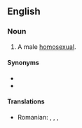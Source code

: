==English==

===Noun===
{{en-noun}}

# {{pejorative|slang}} A male [[homosexual]].

====Synonyms====
* {{l|en|faggot}}
* {{l|en|cocksucker}}

====Translations====
{{trans-top|buttfucker}}
* Romanian: {{t-|ro|poponar}}, {{t-|ro|curist}}, {{t-|ro|găozar}}, {{t-|ro|fundaş}}
{{trans-mid}}
{{trans-bottom}}